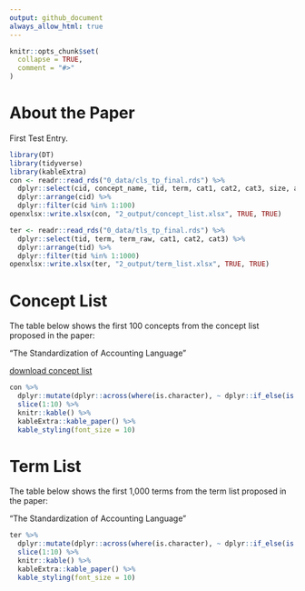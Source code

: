 ```yaml
---
output: github_document
always_allow_html: true
---
```


<!-- README.md is generated from README.Rmd. Please edit that file -->

```r
knitr::opts_chunk$set(
  collapse = TRUE,
  comment = "#>"
)
```

# About the Paper
First Test Entry.


```r
library(DT)
library(tidyverse)
library(kableExtra)
con <- readr::read_rds("0_data/cls_tp_final.rds") %>%
  dplyr::select(cid, concept_name, tid, term, cat1, cat2, cat3, size, avg_ngram, avg_sim, complex_score) %>%
  dplyr::arrange(cid) %>%
  dplyr::filter(cid %in% 1:100)
openxlsx::write.xlsx(con, "2_output/concept_list.xlsx", TRUE, TRUE)

ter <- readr::read_rds("0_data/tls_tp_final.rds") %>%
  dplyr::select(tid, term, term_raw, cat1, cat2, cat3) %>%
  dplyr::arrange(tid) %>%
  dplyr::filter(tid %in% 1:1000)
openxlsx::write.xlsx(ter, "2_output/term_list.xlsx", TRUE, TRUE)
```

# Concept List
The table below shows the first 100 concepts from the concept list proposed in the paper:

"The Standardization of Accounting Language"

<a href="2_output/concept_list.xlsx" download="2_output/concept_list.xlsx">download concept list</a>
```r
con %>%
  dplyr::mutate(dplyr::across(where(is.character), ~ dplyr::if_else(is.na(.), "", .))) %>%
  slice(1:10) %>%
  knitr::kable() %>%
  kableExtra::kable_paper() %>%
  kable_styling(font_size = 10)
```


# Term List
The table below shows the first 1,000 terms from the term list proposed in the paper:

"The Standardization of Accounting Language"

```r
ter %>%
  dplyr::mutate(dplyr::across(where(is.character), ~ dplyr::if_else(is.na(.), "", .))) %>%
  slice(1:10) %>%
  knitr::kable() %>%
  kableExtra::kable_paper() %>%
  kable_styling(font_size = 10)

```



